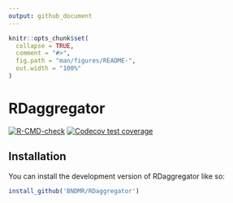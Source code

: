 ```yaml
---
output: github_document
---
```


<!-- README.md is generated from README.Rmd. Please edit that file -->

```r
knitr::opts_chunk$set(
  collapse = TRUE,
  comment = "#>",
  fig.path = "man/figures/README-",
  out.width = "100%"
)
```

# RDaggregator

<!-- badges: start -->
[![R-CMD-check](https://github.com/BNDMR/RDaggregator/actions/workflows/R-CMD-check.yaml/badge.svg)](https://github.com/BNDMR/RDaggregator/actions/workflows/R-CMD-check.yaml)
[![Codecov test coverage](https://codecov.io/gh/BNDMR/RDaggregator/graph/badge.svg)](https://app.codecov.io/gh/BNDMR/RDaggregator)
<!-- badges: end -->

<!-- The goal of RDaggregator is to ... -->

## Installation

You can install the development version of RDaggregator like so:

``` r
install_github('BNDMR/RDaggregator')
```

